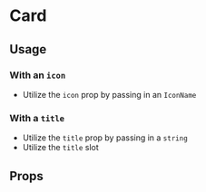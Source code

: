 
# Card

<Canvas of={Primary} />

## Usage

### With an `icon`

- Utilize the `icon` prop by passing in an `IconName`

### With a `title`

- Utilize the `title` prop by passing in a `string`
- Utilize the `title` slot

## Props

<ArgTypes story={PRIMARY_STORY} />
